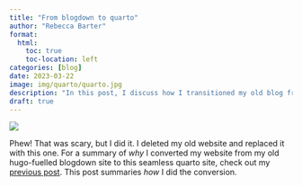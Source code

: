```yaml
---
title: "From blogdown to quarto"
author: "Rebecca Barter"
format:
  html:
    toc: true
    toc-location: left
categories: [blog]
date: 2023-03-22
image: img/quarto/quarto.jpg
description: "In this post, I discuss how I transitioned my old blog from blogdown to quarto."
draft: true
---
```

![](img/quarto/quarto.jpg){fig-alt='Quarto logo'}


Phew! That was scary, but I did it. I deleted my old website and replaced it with this one. For a summary of *why* I converted my website from my old hugo-fuelled blogdown site to this seamless quarto site, check out my [previous post](https://www.rebeccabarter.com/blog/2023-03-21-quarto-website.html). This post summaries *how* I did the conversion.




